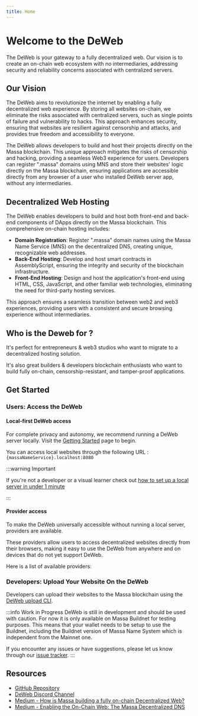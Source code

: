 ```yaml
---
title: Home
---
```



# Welcome to the DeWeb

The DeWeb is your gateway to a fully decentralized web. Our vision is to create an on-chain web ecosystem with no intermediaries,
addressing security and reliability concerns associated with centralized servers.

## Our Vision

The DeWeb aims to revolutionize the internet by enabling a fully decentralized web experience. By storing all websites on-chain,
we eliminate the risks associated with centralized servers, such as single points of failure and vulnerability to hacks.
This approach enhances security, ensuring that websites are resilient against censorship and attacks,
and provides true freedom and accessibility to everyone.

The DeWeb allows developers to build and host their projects directly on the Massa blockchain.
This unique approach mitigates the risks of censorship and hacking, providing a seamless Web3 experience for users.
Developers can register ".massa" domains using MNS and store their websites' logic directly on the Massa blockchain,
ensuring applications are accessible directly from any browser of a user who installed DeWeb server app, without any intermediaries.

## Decentralized Web Hosting

The DeWeb enables developers to build and host both front-end and back-end components of DApps directly on the Massa blockchain.
This comprehensive on-chain hosting includes:

- **Domain Registration**: Register ".massa" domain names using the Massa Name Service (MNS) on the decentralized DNS,
  creating unique, recognizable web addresses.
- **Back-End Hosting**: Develop and host smart contracts in AssemblyScript,
  ensuring the integrity and security of the blockchain infrastructure.
- **Front-End Hosting**: Design and host the application's front-end using HTML, CSS, JavaScript,
  and other familiar web technologies, eliminating the need for third-party hosting services.

This approach ensures a seamless transition between web2 and web3 experiences, providing users with a consistent and
secure browsing experience without intermediaries.

## Who is the Deweb for ?

It's perfect for entrepreneurs & web3 studios who want to migrate to a decentralized hosting solution.

It's also great builders & developers blockchain enthusiasts who want to build fully on-chain, censorship-resistant,
and tamper-proof applications.

## Get Started

### Users: Access the DeWeb

#### Local-first DeWeb access

For complete privacy and autonomy, we recommend running a DeWeb server locally.
Visit the [Getting Started](./getting-started/overview.mdx) page to begin.

You can access local websites through the following URL : `{massaNameService}.localhost:8080`

:::warning Important

If you're not a developer or a visual learner check out [how to set up a local server in under 1 minute](https://www.youtube.com/watch?v=DJUf3fU1MDI)

:::

#### Provider access

To make the DeWeb universally accessible without running a local server, providers are available.

These providers allow users to access decentralized websites directly from their browsers,
making it easy to use the DeWeb from anywhere and on devices that do not yet support DeWeb.

Here is a list of available providers:

<ProviderTable />

### Developers: Upload Your Website On the DeWeb

Developers can upload their websites to the Massa blockchain using the [DeWeb upload CLI](./cli/overview.mdx).

:::info Work in Progress
DeWeb is still in development and should be used with caution. For now it is only available on Massa Buildnet for testing purposes.
This means that your wallet needs to be setup to use the Buildnet, including the Buildnet version of Massa Name System which is independent from the Mainnet one.

If you encounter any issues or have suggestions, please let us know through our [issue tracker](https://github.com/massalabs/DeWeb/issues).
:::

## Resources

- [GitHub Repository](https://github.com/massalabs/DeWeb)
- [DeWeb Discord Channel](https://discord.com/channels/828270821042159636/1272551955784273981)
- [Medium - How is Massa building a fully on-chain Decentralized Web?](https://massalabs.medium.com/how-is-massa-building-a-fully-on-chain-decentralized-web-8ddeaea26373)
- [Medium - Enabling the On-Chain Web: The Massa Decentralized DNS](https://massalabs.medium.com/enabling-the-on-chain-web-the-massa-decentralized-dns-is-coming-36272278f980)
